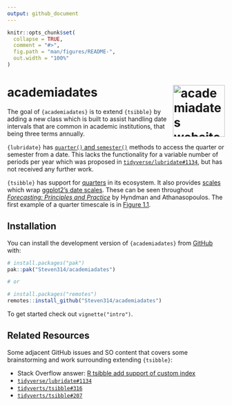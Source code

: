 ```yaml
---
output: github_document
---
```


<!-- README.md is generated from README.Rmd. Please edit that file -->

```r
knitr::opts_chunk$set(
  collapse = TRUE,
  comment = "#>",
  fig.path = "man/figures/README-",
  out.width = "100%"
)
```

# academiadates <a href="https://steven314.github.io/academiadates/"><img src="man/figures/logo.png" align="right" height="120" alt="academiadates website" /></a>


<!-- badges: start -->
<!-- badges: end -->

The goal of `{academiadates}` is to extend `{tsibble}` by adding a new class which is built to assist handling date intervals that are common in academic institutions, that being three terms annually.

`{lubridate}` has [`quarter()` and `semester()`](https://lubridate.tidyverse.org/reference/quarter.html) methods to access the quarter or semester from a date.
This lacks the functionality for a variable number of periods per year which was proposed in [`tidyverse/lubridate#1134`](https://github.com/tidyverse/lubridate/issues/1134), but has not received any further work.

`{tsibble}` has support for [quarters](https://tsibble.tidyverts.org/reference/year-quarter.html) in its ecosystem. 
It also provides [scales](https://tsibble.tidyverts.org/reference/tsibble-scales.html) which wrap [ggplot2's date scales](https://ggplot2.tidyverse.org/reference/scale_date.html).
These can be seen throughout [*Forecasting: Principles and Practice*](https://otexts.com/fpp3/) by Hyndman and Athanasopoulos.
The first example of a quarter timescale is in [Figure 1.1](https://otexts.com/fpp3/data-methods.html#data-methods).

## Installation

You can install the development version of `{academiadates}` from [GitHub](https://github.com/) with:

``` r
# install.packages("pak")
pak::pak("Steven314/academiadates")

# or

# install.packages("remotes")
remotes::install_github("Steven314/academiadates")
```

To get started check out `vignette("intro")`.

## Related Resources

Some adjacent GitHub issues and SO content that covers some brainstorming and work surrounding extending `{tsibble}`:

- Stack Overflow answer: [R tsibble add support of custom index](https://stackoverflow.com/questions/65846176/r-tsibble-add-support-for-custom-index)
- [`tidyverse/lubridate#1134`](https://github.com/tidyverse/lubridate/issues/1134)
- [`tidyverts/tsibble#316`](https://github.com/tidyverts/tsibble/issues/316)
- [`tidyverts/tsibble#207`](https://github.com/tidyverts/tsibble/issues/207)
